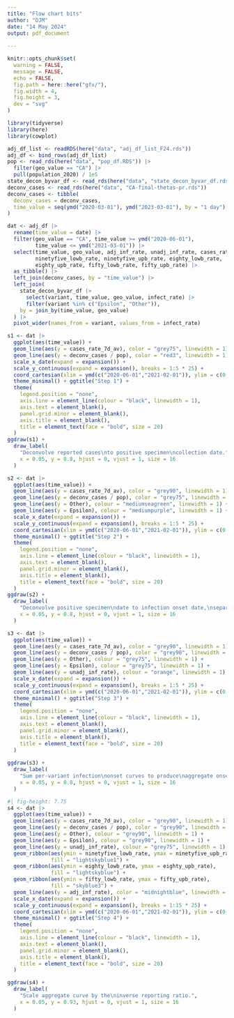 ```yaml
---
title: "Flow chart bits"
author: "DJM"
date: "14 May 2024"
output: pdf_document
    
---
```



```r
knitr::opts_chunk$set(
  warning = FALSE, 
  message = FALSE, 
  echo = FALSE,
  fig.path = here::here("gfx/"),
  fig.width = 4,
  fig.height = 3,
  dev = "svg"
)
```

```r
library(tidyverse)
library(here)
library(cowplot)
```

```r
adj_df_list <- readRDS(here("data", "adj_df_list_F24.rds"))
adj_df <- bind_rows(adj_df_list)
pop <- read_rds(here("data", "pop_df.RDS")) |>
  filter(geo_value == "CA") |> 
  pull(population_2020) / 1e5
state_decon_byvar_df <- read_rds(here("data", "state_decon_byvar_df.rds"))
deconv_cases <- read_rds(here("data", "CA-final-thetas-pr.rds"))
deconv_cases <- tibble(
  deconv_cases = deconv_cases, 
  time_value = seq(ymd("2020-03-01"), ymd("2023-03-01"), by = "1 day")
)

dat <- adj_df |>
  rename(time_value = date) |>
  filter(geo_value == "CA", time_value >= ymd("2020-06-01"), 
         time_value <= ymd("2021-03-01")) |>
  select(time_value, geo_value, adj_inf_rate, unadj_inf_rate, cases_rate_7d_av,
         ninetyfive_lowb_rate, ninetyfive_upb_rate, eighty_lowb_rate,
         eighty_upb_rate, fifty_lowb_rate, fifty_upb_rate) |>
  as_tibble() |>
  left_join(deconv_cases, by = "time_value") |>
  left_join(
    state_decon_byvar_df |> 
      select(variant, time_value, geo_value, infect_rate) |>
      filter(variant %in% c("Epsilon", "Other")),
    by = join_by(time_value, geo_value)
  ) |>
  pivot_wider(names_from = variant, values_from = infect_rate)
```


```r
s1 <- dat |>
  ggplot(aes(time_value)) +
  geom_line(aes(y = cases_rate_7d_av), color = "grey75", linewidth = 1) +
  geom_line(aes(y = deconv_cases / pop), color = "red3", linewidth = 1) +
  scale_x_date(expand = expansion()) + 
  scale_y_continuous(expand = expansion(), breaks = 1:5 * 25) +
  coord_cartesian(xlim = ymd(c("2020-06-01","2021-02-01")), ylim = c(0, 125)) +
  theme_minimal() + ggtitle("Step 1") +
  theme(
    legend.position = "none", 
    axis.line = element_line(colour = "black", linewidth = 1),
    axis.text = element_blank(),
    panel.grid.minor = element_blank(),
    axis.title = element_blank(),
    title = element_text(face = "bold", size = 20)
  )
ggdraw(s1) + 
  draw_label(
    "Deconvolve reported cases\nto positive specimen\ncollection date.",
    x = 0.05, y = 0.8, hjust = 0, vjust = 1, size = 16
  )
```

```r
s2 <- dat |>
  ggplot(aes(time_value)) +
  geom_line(aes(y = cases_rate_7d_av), color = "grey90", linewidth = 1) +
  geom_line(aes(y = deconv_cases / pop), color = "grey75", linewidth = 1) +
  geom_line(aes(y = Other), colour = "mediumseagreen", linewidth = 1) + 
  geom_line(aes(y = Epsilon), colour = "mediumpurple", linewidth = 1) + 
  scale_x_date(expand = expansion()) + 
  scale_y_continuous(expand = expansion(), breaks = 1:5 * 25) +
  coord_cartesian(xlim = ymd(c("2020-06-01","2021-02-01")), ylim = c(0, 125)) +
  theme_minimal() + ggtitle("Step 2") +
  theme(
    legend.position = "none", 
    axis.line = element_line(colour = "black", linewidth = 1),
    axis.text = element_blank(),
    panel.grid.minor = element_blank(),
    axis.title = element_blank(),
    title = element_text(face = "bold", size = 20)
  )
ggdraw(s2) + 
  draw_label(
    "Deconvolve positive specimen\ndate to infection onset date,\nseparately per variant.",
    x = 0.05, y = 0.8, hjust = 0, vjust = 1, size = 16
  )
```

```r
s3 <- dat |>
  ggplot(aes(time_value)) +
  geom_line(aes(y = cases_rate_7d_av), color = "grey90", linewidth = 1) +
  geom_line(aes(y = deconv_cases / pop), color = "grey90", linewidth = 1) +
  geom_line(aes(y = Other), colour = "grey75", linewidth = 1) + 
  geom_line(aes(y = Epsilon), colour = "grey75", linewidth = 1) + 
  geom_line(aes(y = unadj_inf_rate), colour = "orange", linewidth = 1) +
  scale_x_date(expand = expansion()) + 
  scale_y_continuous(expand = expansion(), breaks = 1:5 * 25) +
  coord_cartesian(xlim = ymd(c("2020-06-01","2021-02-01")), ylim = c(0, 125)) +
  theme_minimal() + ggtitle("Step 3") +
  theme(
    legend.position = "none", 
    axis.line = element_line(colour = "black", linewidth = 1),
    axis.text = element_blank(),
    panel.grid.minor = element_blank(),
    axis.title = element_blank(),
    title = element_text(face = "bold", size = 20)
  )
  
ggdraw(s3) + 
  draw_label(
    "Sum per-variant infection\nonset curves to produce\naggregate onset curve.",
    x = 0.05, y = 0.8, hjust = 0, vjust = 1, size = 16
  )
```


```r
#| fig-height: 7.75
s4 <- dat |> 
  ggplot(aes(time_value)) + 
  geom_line(aes(y = cases_rate_7d_av), color = "grey90", linewidth = 1) +
  geom_line(aes(y = deconv_cases / pop), color = "grey90", linewidth = 1) +
  geom_line(aes(y = Other), colour = "grey90", linewidth = 1) + 
  geom_line(aes(y = Epsilon), colour = "grey90", linewidth = 1) + 
  geom_line(aes(y = unadj_inf_rate), colour = "grey75", linewidth = 1) +
  geom_ribbon(aes(ymin = ninetyfive_lowb_rate, ymax = ninetyfive_upb_rate), 
              fill = "lightskyblue1") +
  geom_ribbon(aes(ymin = eighty_lowb_rate, ymax = eighty_upb_rate), 
              fill = "lightskyblue") +
  geom_ribbon(aes(ymin = fifty_lowb_rate, ymax = fifty_upb_rate), 
              fill = "skyblue3") +
  geom_line(aes(y = adj_inf_rate), color = "midnightblue", linewidth = 1) +
  scale_x_date(expand = expansion()) + 
  scale_y_continuous(expand = expansion(), breaks = 1:15 * 25) +
  coord_cartesian(xlim = ymd(c("2020-06-01","2021-02-01")), ylim = c(0, 375)) +
  theme_minimal() + ggtitle("Step 4") +
  theme(
    legend.position = "none", 
    axis.line = element_line(colour = "black", linewidth = 1),
    axis.text = element_blank(),
    panel.grid.minor = element_blank(),
    axis.title = element_blank(),
    title = element_text(face = "bold", size = 20)
  )

ggdraw(s4) + 
  draw_label(
    "Scale aggregate curve by the\ninverse reporting ratio.",
    x = 0.05, y = 0.93, hjust = 0, vjust = 1, size = 16
  )

```

